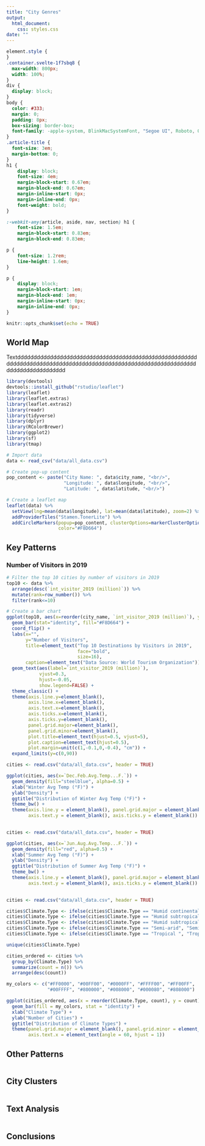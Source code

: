 ```yaml
---
title: "City Genres"
output: 
  html_document:
    css: styles.css
date: ""
---
```

```css
element.style {
}
.container.svelte-1f7sbq8 {
  max-width: 800px;
  width: 100%;
}
div {
  display: block;
}
body {
  color: #333;
  margin: 0;
  padding: 8px;
  box-sizing: border-box;
  font-family: -apple-system, BlinkMacSystemFont, "Segoe UI", Roboto, Oxygen-Sans, Ubuntu, Cantarell, "Helvetica Neue", sans-serif;
}
.article-title {
  font-size: 3em;
  margin-bottom: 0;
}
h1 {
    display: block;
    font-size: 4em;
    margin-block-start: 0.67em;
    margin-block-end: 0.67em;
    margin-inline-start: 0px;
    margin-inline-end: 0px;
    font-weight: bold;
}

:-webkit-any(article, aside, nav, section) h1 {
    font-size: 1.5em;
    margin-block-start: 0.83em;
    margin-block-end: 0.83em;

p {
    font-size: 1.2rem;
    line-height: 1.6em;
}

p {
    display: block;
    margin-block-start: 1em;
    margin-block-end: 1em;
    margin-inline-start: 0px;
    margin-inline-end: 0px;
}
```


```r
knitr::opts_chunk$set(echo = TRUE)
```

## World Map

Textddddddddddddddddddddddddddddddddddddddddddddddddddddddddddddddddddddddddddddddddddddddddddddddddddddddddddddddddddddddddddddddddddd

```r
library(devtools)
devtools::install_github("rstudio/leaflet")
library(leaflet)
library(leaflet.extras)
library(leaflet.extras2)
library(readr)
library(tidyverse)
library(dplyr)
library(RColorBrewer)
library(ggplot2)
library(sf)
library(tmap)
```


```r
# Import data
data <- read_csv("data/all_data.csv")

# Create pop-up content
pop_content <- paste("City Name: ", data$city_name, "<br/>",
                     "Longitude: ", data$longitude, "<br/>",
                     "Latitude: ", data$latitude, "<br/>")

# Create a leaflet map
leaflet(data) %>%
  setView(lng=mean(data$longitude), lat=mean(data$latitude), zoom=2) %>%
  addProviderTiles("Stamen.TonerLite") %>%
  addCircleMarkers(popup=pop_content, clusterOptions=markerClusterOptions(),
                   color="#F8D664")
```


## Key Patterns

### Number of Visitors in 2019

```r
# Filter the top 10 cities by number of visitors in 2019
top10 <- data %>%
  arrange(desc(`int_visitor_2019 (million)`)) %>%
  mutate(rank=row_number()) %>%
  filter(rank<=10)

# Create a bar chart
ggplot(top10, aes(x=reorder(city_name, `int_visitor_2019 (million)`), y=`int_visitor_2019 (million)`)) +
  geom_bar(stat="identity", fill="#F8D664") +
  coord_flip() +
  labs(x="",
       y="Number of Visitors",
       title=element_text("Top 10 Destinations by Visitors in 2019",
                          face="bold",
                          size=16),
       caption=element_text("Data Source: World Tourism Organization")) +
  geom_text(aes(label=`int_visitor_2019 (million)`),
            vjust=0.3,
            hjust=-0.05,
            show.legend=FALSE) +
  theme_classic() +
  theme(axis.line.y=element_blank(),
        axis.line.x=element_blank(),
        axis.text.x=element_blank(),
        axis.ticks.x=element_blank(),
        axis.ticks.y=element_blank(),
        panel.grid.major=element_blank(),
        panel.grid.minor=element_blank(),
        plot.title=element_text(hjust=0.5, vjust=5),
        plot.caption=element_text(hjust=0.5),
        plot.margin=unit(c(1,-0.1,0,-0.4), "cm")) +
  expand_limits(y=c(0,90))
```

```r

cities <- read.csv("data/all_data.csv", header = TRUE)

ggplot(cities, aes(x=`Dec.Feb.Avg.Temp...F.`)) +
  geom_density(fill="steelblue", alpha=0.5) +
  xlab("Winter Avg Temp (°F)") +
  ylab("Density") +
  ggtitle("Distribution of Winter Avg Temp (°F)") +
  theme_bw() +
  theme(axis.line.y = element_blank(), panel.grid.major = element_blank(), panel.grid.minor = element_blank(),
        axis.text.y = element_blank(), axis.ticks.y = element_blank())
  
```


```r

cities <- read.csv("data/all_data.csv", header = TRUE)

ggplot(cities, aes(x=`Jun.Aug.Avg.Temp...F.`)) +
  geom_density(fill="red", alpha=0.5) +
  xlab("Summer Avg Temp (°F)") +
  ylab("Density") +
  ggtitle("Distribution of Summer Avg Temp (°F)") +
  theme_bw() +
  theme(axis.line.y = element_blank(), panel.grid.major = element_blank(), panel.grid.minor = element_blank(),
        axis.text.y = element_blank(), axis.ticks.y = element_blank())
  
```

```r
cities <- read.csv("data/all_data.csv", header = TRUE)

cities$Climate.Type <- ifelse(cities$Climate.Type == "Humid continental", "Humid Continental", cities$Climate.Type)
cities$Climate.Type <- ifelse(cities$Climate.Type == "Humid subtropical", "Humid Subtropical", cities$Climate.Type)
cities$Climate.Type <- ifelse(cities$Climate.Type == "Humid subtropical ", "Humid Subtropical", cities$Climate.Type)
cities$Climate.Type <- ifelse(cities$Climate.Type == "Semi-arid", "Semi-Arid", cities$Climate.Type)
cities$Climate.Type <- ifelse(cities$Climate.Type == "Tropical ", "Tropical", cities$Climate.Type)

unique(cities$Climate.Type)

cities_ordered <- cities %>%
  group_by(Climate.Type) %>%
  summarize(count = n()) %>%
  arrange(desc(count))

my_colors <- c("#FF0000", "#00FF00", "#0000FF", "#FFFF00", "#FF00FF", 
               "#00FFFF", "#800000", "#008000", "#000080", "#808000")

ggplot(cities_ordered, aes(x = reorder(Climate.Type, count), y = count)) +
  geom_bar(fill = my_colors, stat = "identity") +
  xlab("Climate Type") +
  ylab("Number of Cities") +
  ggtitle("Distribution of Climate Types") +
  theme(panel.grid.major = element_blank(), panel.grid.minor = element_blank(),
        axis.text.x = element_text(angle = 60, hjust = 1))

```



## Other Patterns

```r

```

## City Clusters

```r

```

## Text Analysis

```r

```

## Conclusions


